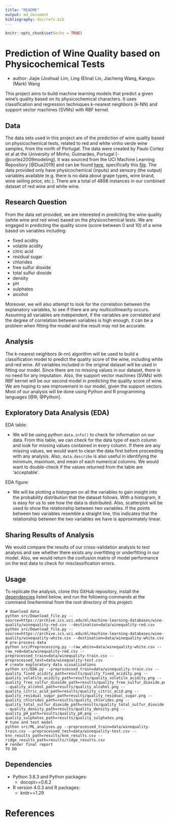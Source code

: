 ```yaml
---
title: "README"
output: md_document
bibliography: doc/refs.bib
---
```


```r
knitr::opts_chunk$set(echo = TRUE)
```

# Prediction of Wine Quality based on Physicochemical Tests
- author: Jiajie (Joshua) Lim, Ling (Elina) Lin, Jiacheng Wang, Kangyu (Mark) Wang

This project aims to build machine learning models that predict a given wine's quality based on its physicochemical characters. It uses classification and regression techniques k-nearest neighbors (k-NN) and support vector machines (SVMs) with RBF kernel. 

## Data

The data sets used in this project are of the prediction of wine quality based on physicochemical tests, related to red and white vinho verde wine samples, from the north of Portugal. The data were created by Paulo Cortez et al at the University of Minho, Guimarães, Portugal [-@cortez2009modeling]. It was sourced from the UCI Machine Learning Repository [@Dua2019] and can be found [here](https://archive.ics.uci.edu/ml/datasets/Wine+Quality), specifically this [file](https://archive.ics.uci.edu/ml/machine-learning-databases/wine-quality/). The data provided only have physicochemical (inputs) and sensory (the output) variables available (e.g. there is no data about grape types, wine brand, wine selling price, etc.). There are a total of 4898 instances in our combined dataset of red wine and white wine.

## Research Question

From the data set provided, we are interested in predicting the wine quality (white wine and red wine) based on the physicochemical tests. We are engaged in predicting the quality score (score between 0 and 10) of a wine based on variables including:

- fixed acidity
- volatile acidity
- citric acid
- residual sugar
- chlorides
- free sulfur dioxide
- total sulfur dioxide
- density
- pH
- sulphates
- alcohol

Moreover, we will also attempt to look for the correlation between the explanatory variables, to see if there are any multicollinearity occurs. Assuming all variables are independent, if the variables are correlated and the degree of correlation between variables is high enough, it can be a problem when fitting the model and the result may not be accurate. 

## Analysis

The k-nearest neighbors (k-nn) algorithm will be used to build a classification model to predict the quality score of the wine, including white and red wine. All variables included in the original dataset will be used in fitting our model. Since there are no missing values in our dataset, there is no need for any imputation. 
Also, the support vector machines (SVMs) with RBF kernel will be our second model in predicting the quality score of wine. We are hoping to see improvement in our model, given the support vectors. Most of our analysis will be done using Python and R programming languages [@R; @Python]. 

## Exploratory Data Analysis (EDA)

EDA table:

- We will be using python `data.info()` to check for information on our data. From this table, we can check for the data type of each column and look for missing values contained in every column. If there are any missing values, we would want to clean the data first before proceeding with any analysis. Also, `data.describe` is also useful in identifying the minimum, maximum, and mean of each numerical columns. We would want to double-check if the values returned from the table are 'acceptable'. 

EDA figure:

- We will be plotting a histogram on all the variables to gain insight into the probability distribution that the dataset follows. With a histogram, it is easy for us to see how the data is distributed. Also, scatterplot will be used to show the relationship between two variables. If the points between two variables resemble a straight line, this indicates that the relationship between the two variables we have is approximately linear. 

## Sharing Results of Analysis

We would compare the results of our cross-validation analysis to test analysis and see whether there exists any overfitting or underfitting in our model. Also, we would return the confusion matrix of model performance on the test data to check for misclassification errors. 

## Usage

To replicate the analysis, clone this GitHub repository, install the [dependencies](#dependencies) listed below, and run the following commands at the command line/terminal from the root directory of this project:

```
# download data
python src/Download_file.py --source=https://archive.ics.uci.edu/ml/machine-learning-databases/wine-quality/winequality-red.csv --destination=data/winequality-red.csv
python src/Download_file.py --source=https://archive.ics.uci.edu/ml/machine-learning-databases/wine-quality/winequality-white.csv --destination=data/winequality-white.csv
# pre-process data 
python src/Preprocessing.py --raw_white=data/winequality-white.csv --raw_red=data/winequality-red.csv --preprocessed_train=data/winequality-train.csv --preprocessed_test=data/winequality-test.csv
# create exploratory data visualizations
python src/EDA.py --preprocessed_train=data/winequality-train.csv --quality_fixed_acidity_path=results/quality_fixed_acidity.png --quality_volatile_acidity_path=results/quality_volatile_acidity.png --quality_free_sulfur_dioxide_path=results/quality_free_sulfur_dioxide.png --quality_alcohol_path=results/quality_alcohol.png --quality_citric_acid_path=results/quality_citric_acid.png --quality_residual_sugar_path=results/quality_residual_sugar.png --quality_chlorides_path=results/quality_chlorides.png --quality_total_sulfur_dioxide_path=results/quality_total_sulfur_dioxide.png --quality_density_path=results/quality_density.png --quality_pH_path=results/quality_pH.png --quality_sulphates_path=results/quality_sulphates.png
# tune and test model
python src/ML_analyses.py --preprocessed_train=data/winequality-train.csv --preprocessed_test=data/winequality-test.csv --knn_results_path=results/knn_results.csv --ridge_results_path=results/ridge_results.csv
# render final report
TO DO
```

## Dependencies
- Python 3.8.3 and Python packages:
  - docopt==0.6.2
- R version 4.0.3 and R packages:
  - knitr==1.29
  
# References